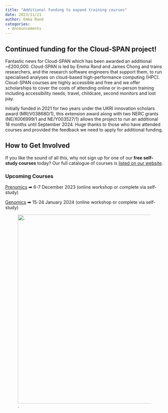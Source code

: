 ```yaml
---
title: "Additional funding to expand training courses"
date: 2023/11/21
author: Emma Rand  
categories:
 - Announcements
---
```


## **Continued funding for the Cloud-SPAN project!**

Fantastic news for Cloud-SPAN which has been awarded an additional ~£200,000. Cloud-SPAN is led by Emma Rand and James Chong and trains researchers, and the research software engineers that support them, to run specialised analyses on cloud-based high-performance computing (HPC). Cloud-SPAN courses are highly accessible and free and we offer scholarships to cover the costs of attending online or in-person training including accessibility needs, travel, childcare, second monitors and lost pay.

Initially funded in 2021 for two years under the UKRI innovation scholars award (MR/V038680/1), this extension award along with two NERC grants (NE/X006999/1 and NE/Y003527/1) allows the project to run an additional 18 months until September 2024. Huge thanks to those who have attended courses and provided the feedback we need to apply for additional funding.

## **How to Get Involved**

If you like the sound of all this, why not sign up for one of our **free self-study courses** today? Our full catalogue of courses is [listed on our website](https://cloud-span.york.ac.uk/self_study_courses.html).

### **Upcoming Courses**

[Prenomics](https://cloud-span.github.io/prenomics00-intro/) ➡ 6-7 December 2023 (online workshop or complete via self-study)

[Genomics](https://cloud-span.github.io/00genomics/) ➡ 15-24 January 2024 (online workshop or complete via self-study)

![.](News-icon.png){fig-alt="A graphic showing the Cloud-SPAN logo." width="600"} 
